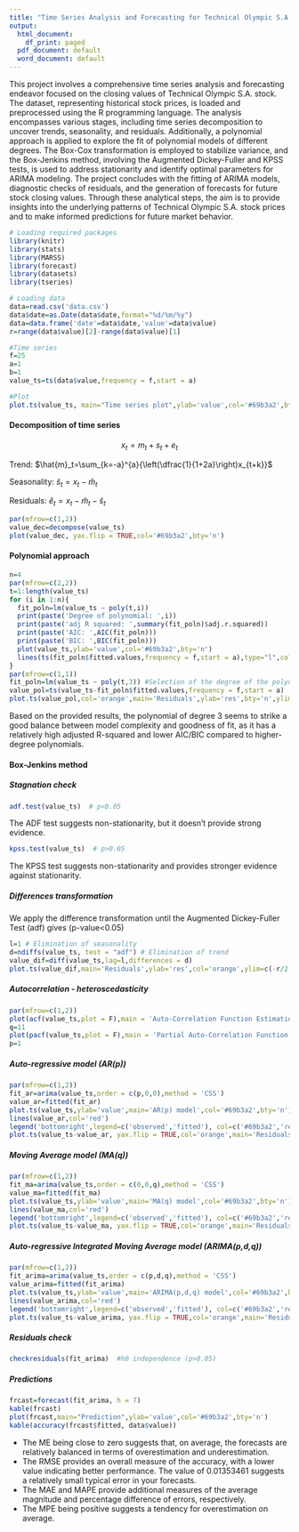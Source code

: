 ```yaml
---
title: "Time Series Analysis and Forecasting for Technical Olympic S.A. Stock Closing Values"
output:
  html_document:
    df_print: paged
  pdf_document: default
  word_document: default
---
```


<p>This project involves a comprehensive time series analysis and forecasting endeavor focused on the closing values of Technical Olympic S.A. stock. The dataset, representing historical stock prices, is loaded and preprocessed using the R programming language. The analysis encompasses various stages, including time series decomposition to uncover trends, seasonality, and residuals. Additionally, a polynomial approach is applied to explore the fit of polynomial models of different degrees. The Box-Cox transformation is employed to stabilize variance, and the Box-Jenkins method, involving the Augmented Dickey-Fuller and KPSS tests, is used to address stationarity and identify optimal parameters for ARIMA modeling. The project concludes with the fitting of ARIMA models, diagnostic checks of residuals, and the generation of forecasts for future stock closing values. Through these analytical steps, the aim is to provide insights into the underlying patterns of Technical Olympic S.A. stock prices and to make informed predictions for future market behavior.<p>

```r
# Loading required packages
library(knitr)
library(stats)
library(MARSS)
library(forecast)
library(datasets)
library(tseries)
```

```r
# Loading data
data=read.csv('data.csv')
data$date=as.Date(data$date,format="%d/%m/%y")
data=data.frame('date'=data$date,'value'=data$value)
r=range(data$value)[2]-range(data$value)[1]
```

```r
#Time series
f=25
a=1
b=1
value_ts=ts(data$value,frequency = f,start = a)
```

```r
#Plot
plot.ts(value_ts, main="Time series plot",ylab='value',col='#69b3a2',bty='n')
```

<h4>Decomposition of time series</h4>
$$x_t=m_t+s_t+e_t$$
<p>Trend: $\hat{m}_t=\sum_{k=-a}^{a}{\left(\dfrac{1}{1+2a}\right)x_{t+k}}$</p>

<p>Seasonality: $\hat{s}_t=x_t-\hat{m}_t$</p>

<p>Residuals: $\hat{e}_t=x_t-\hat{m}_t-\hat{s}_t$</p>


```r
par(mfrow=c(1,2))
value_dec=decompose(value_ts)
plot(value_dec, yax.flip = TRUE,col='#69b3a2',bty='n')
```

<h4>Polynomial approach</h4>

```r
n=4
par(mfrow=c(2,2))
t=1:length(value_ts)
for (i in 1:n){
  fit_poln=lm(value_ts ~ poly(t,i))
  print(paste('Degree of polynomial: ',i))
  print(paste('adj R squared: ',summary(fit_poln)$adj.r.squared))
  print(paste('AIC: ',AIC(fit_poln)))
  print(paste('BIC: ',BIC(fit_poln)))
  plot(value_ts,ylab='value',col='#69b3a2',bty='n')
  lines(ts(fit_poln$fitted.values,frequency = f,start = a),type="l",col="red",lwd = 1,pch = 10)
}
par(mfrow=c(1,1))
fit_poln=lm(value_ts ~ poly(t,3)) #Selection of the degree of the polynomial
value_pol=ts(value_ts-fit_poln$fitted.values,frequency = f,start = a)
plot.ts(value_pol,col='orange',main='Residuals',ylab='res',bty='n',ylim=c(-r/2,r/2))
```

<p>Based on the provided results, the polynomial of degree 3 seems to strike a good balance between model complexity and goodness of fit, as it has a relatively high adjusted R-squared and lower AIC/BIC compared to higher-degree polynomials.</p>

<h4>Box-Jenkins method</h4>

<h5>Stagnation check</h5>

```r
adf.test(value_ts)  # p<0.05
```
<p>The ADF test suggests non-stationarity, but it doesn't provide strong evidence.</p>
```r
kpss.test(value_ts)  # p>0.05
```
<p>The KPSS test suggests non-stationarity and provides stronger evidence against stationarity.</p>

<h5>Differences transformation</h5>

<p>We apply the difference transformation until the Augmented Dickey-Fuller Test (adf) gives \(p-value<0.05\)</p>

```r
l=1 # Elimination of seasonality
d=ndiffs(value_ts, test = "adf") # Elimination of trend
value_dif=diff(value_ts,lag=l,differences = d)
plot.ts(value_dif,main='Residuals',ylab='res',col='orange',ylim=c(-r/2,r/2),bty='n')
```

<h5>Autocorrelation - heteroscedasticity</h5>

```r
par(mfrow=c(1,2))
plot(acf(value_ts,plot = F),main = 'Auto-Correlation Function Estimation',col='orange',bty='n')
q=11
plot(pacf(value_ts,plot = F),main = 'Partial Auto-Correlation Function Estimation',col='orange',bty='n')
p=1
```

<h5>Auto-regressive model \(AR(p)\)</h5>

```r
par(mfrow=c(1,2))
fit_ar=arima(value_ts,order = c(p,0,0),method = 'CSS')
value_ar=fitted(fit_ar)
plot.ts(value_ts,ylab='value',main='AR(p) model',col='#69b3a2',bty='n')
lines(value_ar,col='red')
legend('bottomright',legend=c('observed','fitted'), col=c('#69b3a2','red'),pch=c('-','-'),bty='n')
plot.ts(value_ts-value_ar, yax.flip = TRUE,col='orange',main='Residuals',ylim=c(-r/2,r/2),ylab='res',bty='n')
```

<h5>Moving Average model \(MA(q)\)</h5>

```r
par(mfrow=c(1,2))
fit_ma=arima(value_ts,order = c(0,0,q),method = 'CSS')
value_ma=fitted(fit_ma)
plot.ts(value_ts,ylab='value',main='MA(q) model',col='#69b3a2',bty='n')
lines(value_ma,col='red')
legend('bottomright',legend=c('observed','fitted'), col=c('#69b3a2','red'),pch=c('-','-'),bty='n')
plot.ts(value_ts-value_ma, yax.flip = TRUE,col='orange',main='Residuals',ylab='res',ylim=c(-r/2,r/2),bty='n')
```

<h5>Auto-regressive Integrated Moving Average model \(ARIMA(p,d,q)\)</h5>

```r
par(mfrow=c(1,2))
fit_arima=arima(value_ts,order = c(p,d,q),method = 'CSS')
value_arima=fitted(fit_arima)
plot.ts(value_ts,ylab='value',main='ARIMA(p,d,q) model',col='#69b3a2',bty='n')
lines(value_arima,col='red')
legend('bottomright',legend=c('observed','fitted'), col=c('#69b3a2','red'),pch=c('-','-'),bty='n')
plot.ts(value_ts-value_arima, yax.flip = TRUE,col='orange',main='Residuals',ylab='res',ylim=c(-r/2,r/2),bty='n')
```

<h5>Residuals check</h5>

```r
checkresiduals(fit_arima)  #h0 independence (p>0.05)
```

<h5>Predictions</h5>

```r
frcast=forecast(fit_arima, h = 7)
kable(frcast)
plot(frcast,main="Prediction",ylab='value',col='#69b3a2',bty='n')
kable(accuracy(frcast$fitted, data$value))
```
* The ME being close to zero suggests that, on average, the forecasts are relatively balanced in terms of overestimation and underestimation.
* The RMSE provides an overall measure of the accuracy, with a lower value indicating better performance. The value of 0.01353461 suggests a relatively small typical error in your forecasts.
* The MAE and MAPE provide additional measures of the average magnitude and percentage difference of errors, respectively.
* The MPE being positive suggests a tendency for overestimation on average.